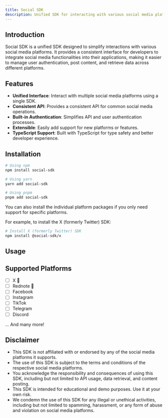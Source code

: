 ```yaml
---
title: Social SDK
description: Unified SDK for interacting with various social media platforms
---
```


## Introduction

Social SDK is a unified SDK designed to simplify interactions with various social media platforms. It provides a consistent interface for developers to integrate social media functionalities into their applications, making it easier to manage user authentication, post content, and retrieve data across different platforms.

## Features

- **Unified Interface**: Interact with multiple social media platforms using a single SDK.
- **Consistent API**: Provides a consistent API for common social media operations.
- **Built-in Authentication**: Simplifies API and user authentication processes.
- **Extensible**: Easily add support for new platforms or features.
- **TypeScript Support**: Built with TypeScript for type safety and better developer experience.

## Installation

```bash
# Using npm
npm install social-sdk

# Using yarn
yarn add social-sdk

# Using pnpm
pnpm add social-sdk
```

You can also install the individual platform packages if you only need support for specific platforms.

For example, to install the X (formerly Twitter) SDK:

```bash
# Install X (formerly Twitter) SDK
npm install @social-sdk/x
```

## Usage

## Supported Platforms

- [ ] X :construction:
- [ ] Rednote :construction:
- [ ] Facebook
- [ ] Instagram
- [ ] TikTok
- [ ] Telegram
- [ ] Discord

... And many more!

## Disclaimer

- This SDK is not affiliated with or endorsed by any of the social media platforms it supports.
- The use of this SDK is subject to the terms and conditions of the respective social media platforms.
- You acknowledge the responsibility and consequences of using this SDK, including but not limited to API usage, data retrieval, and content posting.
- This SDK is intended for educational and demo purposes. Use it at your own risk.
- We condemn the use of this SDK for any illegal or unethical activities, including but not limited to spamming, harassment, or any form of abuse and violation on social media platforms.
